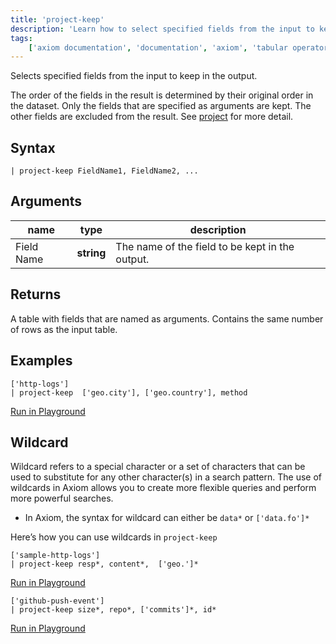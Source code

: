 ```yaml
---
title: 'project-keep'
description: 'Learn how to select specified fields from the input to keep in the output.'
tags: 
    ['axiom documentation', 'documentation', 'axiom', 'tabular operators', 'project-keep']
---
```


Selects specified fields from the input to keep in the output.

The order of the fields in the result is determined by their original order in the dataset. Only the fields that are specified as arguments are kept. The other fields are excluded from the result. See [project](/apl/tabular-operators/project-operator) for more detail.

## Syntax

```kusto
| project-keep FieldName1, FieldName2, ...
```

## Arguments

| **name**  | **type** | **description**                                    |
| --------- | -------- | -------------------------------------------------- |
| Field Name | **string** | The name of the field to be kept in the output. |

## Returns

A table with fields that are named as arguments. Contains the same number of rows as the input table.

## Examples

```kusto
['http-logs']
| project-keep  ['geo.city'], ['geo.country'], method
```

[Run in Playground](https://play.axiom.co/axiom-play-qf1k/explorer?initForm=%7B%22apl%22%3A%22%5B%27sample-http-logs%27%5D%5Cn%7C%20project-keep%20%20%5B%27geo.city%27%5D%2C%20%5B%27geo.country%27%5D%2C%20method%22%2C%22queryOptions%22%3A%7B%22quickRange%22%3A%2230d%22%7D%7D)

## Wildcard

Wildcard refers to a special character or a set of characters that can be used to substitute for any other character(s) in a search pattern. The use of wildcards in Axiom allows you to create more flexible queries and perform more powerful searches.

- In Axiom, the syntax for wildcard can either be `data*` or `['data.fo']*`

Here’s how you can use wildcards in `project-keep` 

```kusto
['sample-http-logs']
| project-keep resp*, content*,  ['geo.']*
```

[Run in Playground](https://play.axiom.co/axiom-play-qf1k/explorer?initForm=%7B%22apl%22%3A%22%5B%27sample-http-logs%27%5D%5Cn%7C%20project-keep%20resp%2A%2C%20content%2A%2C%20%20%5B%27geo.%27%5D%2A%22%2C%22queryOptions%22%3A%7B%22quickRange%22%3A%2230d%22%7D%7D)

```kusto
['github-push-event']
| project-keep size*, repo*, ['commits']*, id*
```

[Run in Playground](https://play.axiom.co/axiom-play-qf1k/explorer?initForm=%7B%22apl%22%3A%22%5B%27github-push-event%27%5D%5Cn%7C%20project-keep%20size%2A%2C%20repo%2A%2C%20%5B%27commits%27%5D%2A%2C%20id%2A%22%2C%22queryOptions%22%3A%7B%22quickRange%22%3A%2230d%22%7D%7D)